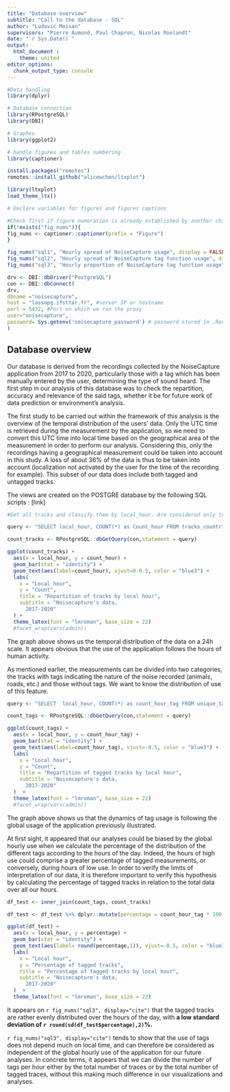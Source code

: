 ```yaml
---
title: "Database overview"
subtitle: "Call to the database - SQL"
author: "Ludovic Moisan"
supervisors: "Pierre Aumond, Paul Chapron, Nicolas Roelandt"
date: "`r Sys.Date()`"
output: 
  html_document :
    theme: united
editor_options: 
  chunk_output_type: console
---
```


<!-- This file is for the plotting and analysis of our data distribution in our database -->

```r

#Data handling
library(dplyr)

# Database connection
library(RPostgreSQL)
library(DBI)

# Graphes
library(ggplot2)

# handle figures and tables numbering
library(captioner)

install.packages("remotes")
remotes::install_github("alicewchen/ltxplot")

library(ltxplot)
load_theme_ltx()

```

```r

# Declare variables for figures and figures captions

#Check first if figure numeration is already established by another child document to keep tracks of precedent numerations
if(!exists("fig_nums")){
fig_nums <- captioner::captioner(prefix = "Figure")
}

fig_nums("sql1", "Hourly spread of NoiseCapture usage", display = FALSE)
fig_nums("sql2", "Hourly spread of NoiseCapture tag function usage", display = FALSE)
fig_nums("sql3", "Hourly proportion of NoiseCapture tag function usage", display = FALSE)

```

```r
drv <- DBI::dbDriver("PostgreSQL")
con <- DBI::dbConnect(
drv,
dbname ="noisecapture",
host = "lassopg.ifsttar.fr", #server IP or hostname
port = 5432, #Port on which we ran the proxy
user="noisecapture",
password= Sys.getenv('noisecapture_password') # password stored in .Renviron. Use this to edit it : usethis::edit_r_environ()
)

```

## Database overview

Our database is derived from the recordings collected by the NoiseCapture application from 2017 to 2020, particularly those with a tag which has been manually entered by the user, determining the type of sound heard.
The first step in our analysis of this database was to check the repartition, accuracy and relevance of the said tags, whether it be for future work of data prediction or environment’s analysis.

The first study to be carried out within the framework of this analysis is the overview of the temporal distribution of the users' data. Only the UTC time is retrieved during the measurement by the application, so we need to convert this UTC time into local time based on the geographical area of the measurement in order to perform our analysis. Considering this, only the recordings having a geographical measurement could be taken into account in this study. A loss of about 36% of the data is thus to be taken into account (localization not activated by the user for the time of the recording for example). This subset of our data does include both tagged and untagged tracks.

The views are created on the POSTGRE database by the following SQL scripts : [link]

```r

#Get all tracks and classify them by local_hour. Are considered only tracks with geographical data (around 64% of tracks only [100 - 94938 / 260422 * 100])

query <- "SELECT local_hour, COUNT(*) as Count_hour FROM tracks_countries GROUP BY local_hour ORDER BY local_hour"

count_tracks <- RPostgreSQL::dbGetQuery(con,statement = query)

ggplot(count_tracks) +
  aes(x = local_hour, y = count_hour) +
  geom_bar(stat = "identity") +
  geom_text(aes(label=count_hour), vjust=0-0.5, color = "blue3") +
  labs(
    x = "Local hour",
    y = "Count",
    title = "Repartition of tracks by local hour",
    subtitle = "Noisecapture's data,
      2017-2020"
  ) +
  theme_latex(font = "lmroman", base_size = 22)
  #facet_wrap(vars(admin))

```

The graph above shows us the temporal distribution of the data on a 24h scale. It appears obvious that the use of the application follows the hours of human activity.

As mentioned earlier, the measurements can be divided into two categories, the tracks with tags indicating the nature of the noise recorded (animals, roads, etc.) and those without tags. We want to know the distribution of use of this feature.

```r

query <- "SELECT  local_hour, COUNT(*) as count_hour_tag FROM unique_tagged_tracks GROUP BY local_hour ORDER BY local_hour"

count_tags <- RPostgreSQL::dbGetQuery(con,statement = query)

ggplot(count_tags) +
  aes(x = local_hour, y = count_hour_tag) +
  geom_bar(stat = "identity") +
  geom_text(aes(label=count_hour_tag), vjust=-0.5, color = "blue3") +
  labs(
    x = "Local hour",
    y = "Count",
    title = "Repartition of tagged tracks by local hour",
    subtitle = "Noisecapture's data,
      2017-2020"
  )  +
  theme_latex(font = "lmroman", base_size = 22)
  #facet_wrap(vars(admin))

```

The graph above shows us that the dynamics of tag usage is following the global usage of the application previously illustrated.

At first sight, it appeared that our analyses could be biased by the global hourly use when we calculate the percentage of the distribution of the different tags according to the hours of the day. Indeed, the hours of high use could comprise a greater percentage of tagged measurements, or conversely, during hours of low use.
In order to verify the limits of interpretation of our data, it is therefore important to verify this hypothesis by calculating the percentage of tagged tracks in relation to the total data over all our hours.

```r

df_test <- inner_join(count_tags, count_tracks)

df_test <- df_test %>% dplyr::mutate(percentage = count_hour_tag * 100 / count_hour)

ggplot(df_test) +
  aes(x = local_hour, y = percentage) +
  geom_bar(stat = "identity") +
  geom_text(aes(label= round(percentage,1)), vjust=-0.5, color = "blue3") +
  labs(
    x = "Local hour",
    y = "Percentage of tagged tracks",
    title = "Percentage of tagged tracks by local hour",
    subtitle = "Noisecapture's data,
      2017-2020"
  )  +
  theme_latex(font = "lmroman", base_size = 22)

```

It appears on `r fig_nums("sql3", display="cite")` that the tagged tracks are rather evenly distributed over the hours of the day, with **a low standard deviation of `r round(sd(df_test$percentage),2)`%.**

`r fig_nums("sql3", display="cite")` tends to show that the use of tags does not depend much on local time, and can therefore be considered as independent of the global hourly use of the application for our future analyses. In concrete terms, it appears that we can divide the number of tags per hour either by the total number of traces or by the total number of tagged traces, without this making much difference in our visualizations and analyses.
